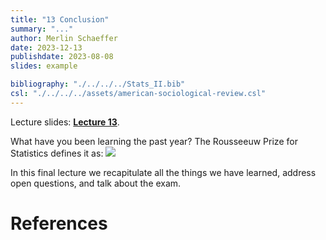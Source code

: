```yaml
---
title: "13 Conclusion"
summary: "..."
author: Merlin Schaeffer
date: 2023-12-13
publishdate: 2023-08-08
slides: example

bibliography: "./../../../Stats_II.bib"
csl: "./../../../assets/american-sociological-review.csl"
---
```


 Lecture slides: [**Lecture 13**](/Lectures/14-Conclusion/14-Concl.html).

<!-- Reading: **@angrist_mastering_2014[Ch. 4 Regression discontinuity Designs]**. -->

What have you been learning the past year? The Rousseeuw Prize for Statistics defines it as:
![](https://discourse.datamethods.org/uploads/default/original/2X/1/19805845382993f6acfeae23272da8a84b5a66ec.png)


In this final lecture we recapitulate all the things we have learned, address open questions, and talk about the exam.

# References
